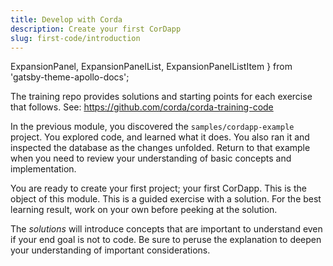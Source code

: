 ```yaml
---
title: Develop with Corda
description: Create your first CorDapp
slug: first-code/introduction
---
```

  ExpansionPanel,
  ExpansionPanelList,
  ExpansionPanelListItem
} from 'gatsby-theme-apollo-docs';

<ExpansionPanel title="Code">

The training repo provides solutions and starting points for each exercise that follows. See: https://github.com/corda/corda-training-code 

</ExpansionPanel>

In the previous module, you discovered the `samples/cordapp-example` project. You explored code, and learned what it does. You also ran it and inspected the database as the changes unfolded. Return to that example when you need to review your understanding of basic concepts and implementation.

You are ready to create your first project; your first CorDapp. This is the object of this module. This is a guided exercise with a solution. For the best learning result, work on your own before peeking at the solution.

<HighlightBox type="tip">

The _solutions_ will introduce concepts that are important to understand even if your end goal is not to code. Be sure to peruse the explanation to deepen your understanding of important considerations.

</HighlightBox>

